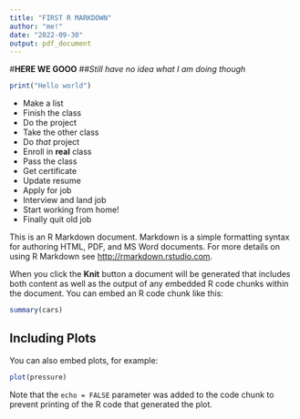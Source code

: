 ```yaml
---
title: "FIRST R MARKDOWN"
author: "me!"
date: "2022-09-30"
output: pdf_document
---
```

#**HERE WE GOOO**
##*Still have no idea what I am doing though*
```r
print("Hello world")
```

- Make a list  
- Finish the class  
- Do the project  
- Take the other class  
- Do *that* project  
- Enroll in **real** class  
- Pass the class  
- Get certificate  
- Update resume  
- Apply for job  
- Interview and land job  
- Start working from home!  
- Finally quit old job  


This is an R Markdown document. Markdown is a simple formatting syntax for authoring HTML, PDF, and MS Word documents. For more details on using R Markdown see <http://rmarkdown.rstudio.com>.

When you click the **Knit** button a document will be generated that includes both content as well as the output of any embedded R code chunks within the document. You can embed an R code chunk like this:

```r
summary(cars)
```

## Including Plots

You can also embed plots, for example:

```r
plot(pressure)
```

Note that the `echo = FALSE` parameter was added to the code chunk to prevent printing of the R code that generated the plot.
